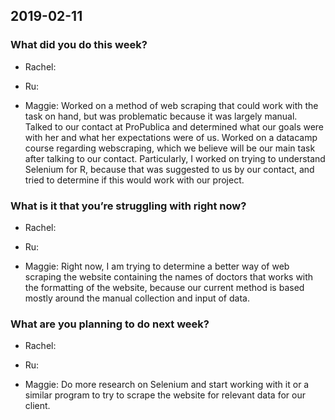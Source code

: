 ## 2019-02-11

### What did you do this week?

- Rachel: 

- Ru: 

- Maggie: Worked on a method of web scraping that could work with the task on hand, but was problematic because it was largely manual. Talked to our contact at ProPublica and determined what our goals were with her and what her expectations were of us. Worked on a datacamp course regarding webscraping, which we believe will be our main task after talking to our contact. Particularly, I worked on trying to understand Selenium for R, because that was suggested to us by our contact, and tried to determine if this would work with our project.

### What is it that you're struggling with right now?

- Rachel: 


- Ru: 

- Maggie: Right now, I am trying to determine a better way of web scraping the website containing the names of doctors that works with the formatting of the website, because our current method is based mostly around the manual collection and input of data.

### What are you planning to do next week?

- Rachel: 

- Ru:   

- Maggie: Do more research on Selenium and start working with it or a similar program to try to scrape the website for relevant data for our client.
